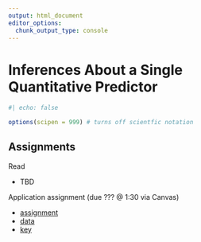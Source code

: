 ```yaml
--- 
output: html_document 
editor_options:  
  chunk_output_type: console
--- 
```

 

# Inferences About a Single Quantitative Predictor {.unnumbered}

```r
#| echo: false

options(scipen = 999) # turns off scientfic notation
```


## Assignments

Read

- TBD 

Application assignment (due ??? @ 1:30 via Canvas)

- [assignment]()
- [data]()
- [key]()
